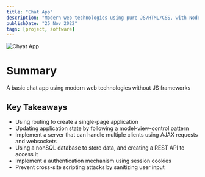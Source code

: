 ```yaml
---
title: "Chat App"
description: "Modern web technologies using pure JS/HTML/CSS, with NodeJS, Express, and MongoDB"
publishDate: "25 Nov 2022"
tags: [project, software]
---
```


![Chyat App](../static-images/322-chatapp.png)

# Summary

A basic chat app using modern web technologies without JS frameworks

## Key Takeaways

- Using routing to create a single-page application
- Updating application state by following a model-view-control pattern
- Implement a server that can handle multiple clients using AJAX requests and websockets
- Using a nonSQL database to store data, and creating a REST API to access it
- Implement a authentication mechanism using session cookies
- Prevent cross-site scripting attacks by sanitizing user input

